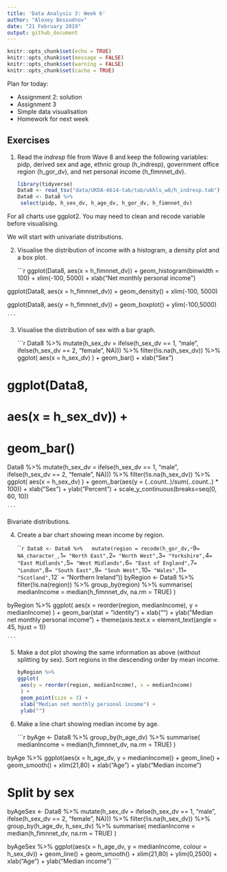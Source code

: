 ```yaml
---
title: 'Data Analysis 3: Week 6'
author: "Alexey Bessudnov"
date: "21 February 2019"
output: github_document
---
```


```r
knitr::opts_chunk$set(echo = TRUE)
knitr::opts_chunk$set(message = FALSE)
knitr::opts_chunk$set(warning = FALSE)
knitr::opts_chunk$set(cache = TRUE)

```
Plan for today:

- Assignment 2: solution
- Assignment 3
- Simple data visualisation 
- Homework for next week

## Exercises

1. Read the *indresp* file from Wave 8 and keep the following variables: pidp, derived sex and age, ethnic group (h_indresp), government office region (h_gor_dv), and net personal income (h_fimnnet_dv).

    ```r
library(tidyverse)
Data8 <- read_tsv("data/UKDA-6614-tab/tab/ukhls_w8/h_indresp.tab")
Data8 <- Data8 %>%
  select(pidp, h_sex_dv, h_age_dv, h_gor_dv, h_fimnnet_dv)

    ```

For all charts use ggplot2. You may need to clean and recode variable before visualising.

We will start with univariate distributions.

2. Visualise the distribution of income with a histogram, a density plot and a box plot.

    ```r
ggplot(Data8,
       aes(x = h_fimnnet_dv)) +
  geom_histogram(binwidth = 100) +
  xlim(-100, 5000) + 
  xlab("Net monthly personal income")

ggplot(Data8,
       aes(x = h_fimnnet_dv)) +
  geom_density() +
  xlim(-100, 5000)

ggplot(Data8,
       aes(y = h_fimnnet_dv)) +
  geom_boxplot() +
  ylim(-100,5000)

    ```

3. Visualise the distribution of sex with a bar graph. 

    ```r
Data8 %>%
  mutate(h_sex_dv = ifelse(h_sex_dv == 1, "male",
                           ifelse(h_sex_dv == 2, "female", NA))) %>%
  filter(!is.na(h_sex_dv)) %>%
  ggplot(
    aes(x = h_sex_dv)
  ) +
  geom_bar() +
  xlab("Sex")

# ggplot(Data8,
#        aes(x = h_sex_dv)) +
#   geom_bar()


Data8 %>%
  mutate(h_sex_dv = ifelse(h_sex_dv == 1, "male",
                           ifelse(h_sex_dv == 2, "female", NA))) %>%
  filter(!is.na(h_sex_dv)) %>%
  ggplot(
    aes(x = h_sex_dv)
  ) +
  geom_bar(aes(y = (..count..)/sum(..count..) * 100)) +
  xlab("Sex") +
  ylab("Percent") +
  scale_y_continuous(breaks=seq(0, 60, 10))


    ```

Bivariate distributions.

4. Create a bar chart showing mean income by region.

    ```r
Data8 <- Data8 %>%
  mutate(region = recode(h_gor_dv,
                         `-9` = NA_character_,
                         `1` = "North East",
                         `2` = "North West",
                         `3` = "Yorkshire",
                         `4` = "East Midlands",
                         `5` = "West Midlands",
                         `6` = "East of England",
                         `7` = "London",
                         `8` = "South East",
                         `9` = "Souh West",
                         `10` = "Wales",
                         `11` = "Scotland",
                         `12` = "Northern Ireland"))
byRegion <- Data8 %>%
  filter(!is.na(region)) %>%
  group_by(region) %>%
  summarise(
    medianIncome = median(h_fimnnet_dv, na.rm = TRUE)
  )

byRegion %>%
ggplot(
  aes(x = reorder(region, medianIncome), y = medianIncome)
  ) +
  geom_bar(stat = "identity") +
  xlab("") +
  ylab("Median net monthly personal income") +
  theme(axis.text.x = element_text(angle = 45, hjust = 1))

    ```


5. Make a dot plot showing the same information as above (without splitting by sex). Sort regions in the descending order by mean income.

    ```r
byRegion %>%
ggplot(
  aes(y = reorder(region, medianIncome), x = medianIncome)
  ) +
  geom_point(size = 3) +
  xlab("Median net monthly personal income") +
  ylab("")
    ```

6. Make a line chart showing median income by age.

    ```r
byAge <- Data8 %>%
  group_by(h_age_dv) %>%
  summarise(
    medianIncome = median(h_fimnnet_dv, na.rm = TRUE)
  )

byAge %>%
        ggplot(aes(x = h_age_dv, y = medianIncome)) +
        geom_line() +
        geom_smooth() +
        xlim(21,80) +
        xlab("Age") +
        ylab("Median income")

# Split by sex

byAgeSex <- Data8 %>%
  mutate(h_sex_dv = ifelse(h_sex_dv == 1, "male",
                           ifelse(h_sex_dv == 2, "female", NA))) %>%
  filter(!is.na(h_sex_dv)) %>%
  group_by(h_age_dv, h_sex_dv) %>%
  summarise(
    medianIncome = median(h_fimnnet_dv, na.rm = TRUE)
  )

byAgeSex %>%
        ggplot(aes(x = h_age_dv, y = medianIncome, colour = h_sex_dv)) +
        geom_line() +
        geom_smooth() +
        xlim(21,80) +
        ylim(0,2500) +
        xlab("Age") +
        ylab("Median income")
    ```

